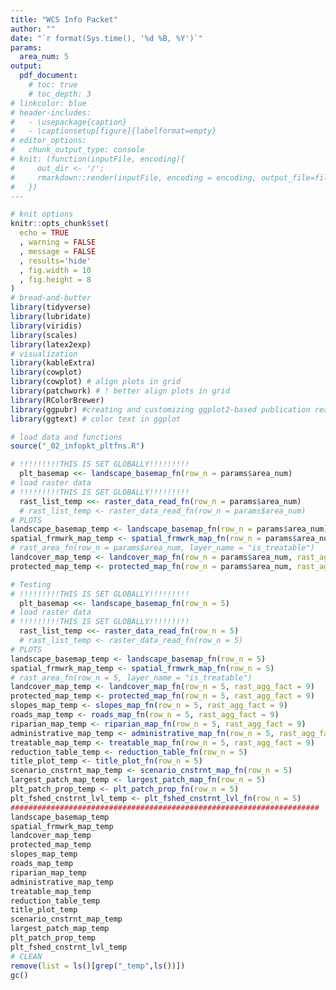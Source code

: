 ```yaml
---
title: "WCS Info Packet"
author: ""
date: "`r format(Sys.time(), '%d %B, %Y')`"
params:
  area_num: 5
output:
  pdf_document:
    # toc: true
    # toc_depth: 3
# linkcolor: blue
# header-includes:
#   - \usepackage{caption}
#   - \captionsetup[figure]{labelformat=empty}
# editor_options: 
#   chunk_output_type: console
# knit: (function(inputFile, encoding){ 
#     out_dir <- '/';
#     rmarkdown::render(inputFile, encoding = encoding, output_file=file.path(dirname(inputFile), out_dir, 'ECOL592_RDAandCCA_GWoolsey.pdf')) 
#   })
---
```


```r
# knit options
knitr::opts_chunk$set(
  echo = TRUE
  , warning = FALSE
  , message = FALSE
  , results='hide'
  , fig.width = 10
  , fig.height = 8
)
# bread-and-butter
library(tidyverse)
library(lubridate)
library(viridis)
library(scales)
library(latex2exp)
# visualization
library(kableExtra)
library(cowplot)
library(cowplot) # align plots in grid
library(patchwork) # ! better align plots in grid
library(RColorBrewer)
library(ggpubr) #creating and customizing ggplot2-based publication ready plots
library(ggtext) # color text in ggplot
```

```r
# load data and functions
source("_02_infopkt_pltfns.R")
```

```r
# !!!!!!!!!THIS IS SET GLOBALLY!!!!!!!!!
  plt_basemap <<- landscape_basemap_fn(row_n = params$area_num)
# load raster data
# !!!!!!!!!THIS IS SET GLOBALLY!!!!!!!!!
  rast_list_temp <<- raster_data_read_fn(row_n = params$area_num)
  # rast_list_temp <- raster_data_read_fn(row_n = params$area_num)
# PLOTS
landscape_basemap_temp <- landscape_basemap_fn(row_n = params$area_num)
spatial_frmwrk_map_temp <- spatial_frmwrk_map_fn(row_n = params$area_num)
# rast_area_fn(row_n = params$area_num, layer_name = "is_treatable")
landcover_map_temp <- landcover_map_fn(row_n = params$area_num, rast_agg_fact = 9)
protected_map_temp <- protected_map_fn(row_n = params$area_num, rast_agg_fact = 9)
```


```r
# Testing
# !!!!!!!!!THIS IS SET GLOBALLY!!!!!!!!!
  plt_basemap <<- landscape_basemap_fn(row_n = 5)
# load raster data
# !!!!!!!!!THIS IS SET GLOBALLY!!!!!!!!!
  rast_list_temp <<- raster_data_read_fn(row_n = 5)
  # rast_list_temp <- raster_data_read_fn(row_n = 5)
# PLOTS
landscape_basemap_temp <- landscape_basemap_fn(row_n = 5)
spatial_frmwrk_map_temp <- spatial_frmwrk_map_fn(row_n = 5)
# rast_area_fn(row_n = 5, layer_name = "is_treatable")
landcover_map_temp <- landcover_map_fn(row_n = 5, rast_agg_fact = 9)
protected_map_temp <- protected_map_fn(row_n = 5, rast_agg_fact = 9)
slopes_map_temp <- slopes_map_fn(row_n = 5, rast_agg_fact = 9)
roads_map_temp <- roads_map_fn(row_n = 5, rast_agg_fact = 9)
riparian_map_temp <- riparian_map_fn(row_n = 5, rast_agg_fact = 9)
administrative_map_temp <- administrative_map_fn(row_n = 5, rast_agg_fact = 9)
treatable_map_temp <- treatable_map_fn(row_n = 5, rast_agg_fact = 9)
reduction_table_temp <- reduction_table_fn(row_n = 5)
title_plot_temp <- title_plot_fn(row_n = 5)
scenario_cnstrnt_map_temp <- scenario_cnstrnt_map_fn(row_n = 5)
largest_patch_map_temp <- largest_patch_map_fn(row_n = 5)
plt_patch_prop_temp <- plt_patch_prop_fn(row_n = 5)
plt_fshed_cnstrnt_lvl_temp <- plt_fshed_cnstrnt_lvl_fn(row_n = 5)
#####################################################################
landscape_basemap_temp
spatial_frmwrk_map_temp
landcover_map_temp
protected_map_temp
slopes_map_temp
roads_map_temp
riparian_map_temp
administrative_map_temp
treatable_map_temp
reduction_table_temp
title_plot_temp
scenario_cnstrnt_map_temp
largest_patch_map_temp
plt_patch_prop_temp
plt_fshed_cnstrnt_lvl_temp
# CLEAN
remove(list = ls()[grep("_temp",ls())])
gc()

```

